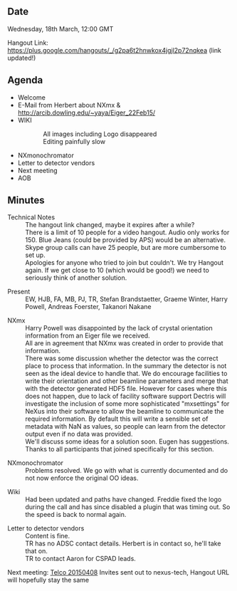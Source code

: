 ==Date==

Wednesday, 18th March, 12:00 GMT

Hangout Link: https://plus.google.com/hangouts/_/g2pa6t2hnwkox4jgjl2p72nqkea (link updated!)

==Agenda==

* Welcome
* E-Mail from Herbert about NXmx & http://arcib.dowling.edu/~yaya/Eiger_22Feb15/
* WIKI 
:: All images including Logo disappeared
:: Editing painfully slow
* NXmonochromator
* Letter to detector vendors
* Next meeting
* AOB

==Minutes==
; Technical Notes
: The hangout link changed, maybe it expires after a while?
: There is a limit of 10 people for a video hangout. Audio only works for 150. Blue Jeans (could be provided by APS) would be an alternative. Skype group calls can have 25 people, but are more cumbersome to set up. 
: Apologies for anyone who tried to join but couldn't. We try Hangout again. If we get close to 10 (which would be good!) we need to seriously think of another solution.

;Present
: EW, HJB, FA, MB, PJ, TR, Stefan Brandstaetter, Graeme Winter, Harry Powell, Andreas Foerster, Takanori Nakane

;NXmx
: Harry Powell was disappointed by the lack of crystal orientation information from an Eiger file we received. 
: All are in agreement that NXmx was created in order to provide that information.
: There was some discussion whether the detector was the correct place to process that information. In the summary the detector is not seen as the ideal device to handle that. We do encourage facilities to write their orientation and other beamline parameters and merge that with the detector generated HDF5 file. However for cases where this does not happen, due to lack of facility software support Dectris will investigate the inclusion of some more sophisticated "mxsettings" for NeXus into their software to allow the beamline to communicate the required information. By default this will write a sensible set of metadata with NaN as values, so people can learn from the detector output even if no data was provided.
: We'll discuss some ideas for a solution soon. Eugen has suggestions.
: Thanks to all participants that joined specifically for this section.

;NXmonochromator
: Problems resolved. We go with what is currently documented and do not now enforce the original OO ideas.

; Wiki
: Had been updated and paths have changed. Freddie fixed the logo during the call and has since disabled a plugin that was timing out. So the speed is back to normal again.

; Letter to detector vendors
: Content is fine.
: TR has no ADSC contact details. Herbert is in contact so, he'll take that on.
: TR to contact Aaron for CSPAD leads.

;Next meeting: [[Telco 20150408]] Invites sent out to nexus-tech, Hangout URL will hopefully stay the same